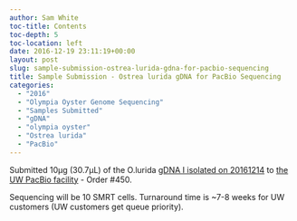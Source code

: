 ```yaml
---
author: Sam White
toc-title: Contents
toc-depth: 5
toc-location: left
date: 2016-12-19 23:11:19+00:00
layout: post
slug: sample-submission-ostrea-lurida-gdna-for-pacbio-sequencing
title: Sample Submission - Ostrea lurida gDNA for PacBio Sequencing
categories:
  - "2016"
  - "Olympia Oyster Genome Sequencing"
  - "Samples Submitted"
  - "gDNA"
  - "olympia oyster"
  - "Ostrea lurida"
  - "PacBio"
---
```


Submitted 10μg (30.7μL) of the O.lurida [gDNA I isolated on 20161214](https://robertslab.github.io/sams-notebook/posts/2016/2016-12-15-dna-isolation-ostrea-lurida-dna-for-pacbio-sequencing/) to [the UW PacBio facility](https://pacbio.gs.washington.edu/) - Order #450.

Sequencing will be 10 SMRT cells. Turnaround time is ~7-8 weeks for UW customers (UW customers get queue priority).
